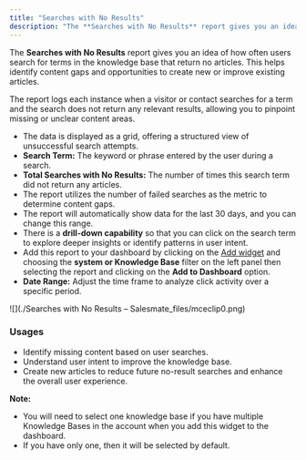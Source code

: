 ```yaml
---
title: "Searches with No Results"
description: "The **Searches with No Results** report gives you an idea of how often users search for terms in the knowledge base that return no articles. This help..."
---
```


The **Searches with No Results** report gives you an idea of how often users search for terms in the knowledge base that return no articles. This helps identify content gaps and opportunities to create new or improve existing articles.

The report logs each instance when a visitor or contact searches for a term and the search does not return any relevant results, allowing you to pinpoint missing or unclear content areas.

*   The data is displayed as a grid, offering a structured view of unsuccessful search attempts.
*   **Search Term:** The keyword or phrase entered by the user during a search.
*   **Total Searches with No Results:** The number of times this search term did not return any articles.
*   The report utilizes the number of failed searches as the metric to determine content gaps.
*   The report will automatically show data for the last 30 days, and you can change this range.
*   There is a **drill-down capability** so that you can click on the search term to explore deeper insights or identify patterns in user intent.
*   Add this report to your dashboard by clicking on the [Add widget](https://support.salesmate.io/hc/en-us/articles/360049849771-Manage-widgets-and-filters) and choosing the **system or Knowledge Base** filter on the left panel then selecting the report and clicking on the **Add to Dashboard** option.
*   **Date Range:** Adjust the time frame to analyze click activity over a specific period.

![](./Searches with No Results – Salesmate_files/mceclip0.png)

### Usages

*   Identify missing content based on user searches.
*   Understand user intent to improve the knowledge base.
*   Create new articles to reduce future no-result searches and enhance the overall user experience.

<Note>


**Note:**

*   You will need to select one knowledge base if you have multiple Knowledge Bases in the account when you add this widget to the dashboard.
*   If you have only one, then it will be selected by default.


</Note>